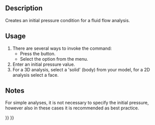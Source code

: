 <languages/>

{{Docnav
|[[FEM_ConstraintInitialFlowVelocity|Constraint initial flow velocity]]
|[[FEM_ConstraintFlowVelocity|Constraint flow velocity]]
|[[FEM_Workbench|FEM]]
|IconL=FEM_ConstraintInitialFlowVelocity.svg
|IconR=FEM_ConstraintFlowVelocity.svg
|IconC=Workbench_FEM.svg
}}

{{GuiCommandContainer|
{{GuiCommand
|Name=FEM ConstraintInitialPressure
|MenuLocation=Model → Fluid boundary conditions → Initial pressure condition
|Workbenches=[[FEM_Workbench|FEM]]
|Version=0.21
|SeeAlso=[[FEM_ConstraintInitialFlowVelocity|FEM Constraint initial flow velocity]]
}}
{{GuiCommandFemInfo
|Solvers=Elmer
}}
}}

==Description==

Creates an initial pressure condition for a fluid flow analysis.

==Usage== 

# There are several ways to invoke the command:
#* Press the {{Button|[[Image:FEM_ConstraintInitialPressure.svg|16px]] [[FEM_ConstraintInitialPressure|Initial pressure condition]]}} button.
#* Select the {{MenuCommand|Model → Fluid boundary conditions → [[Image:FEM_ConstraintInitialPressure.svg|16px]] Initial pressure condition}} option from the menu.
# Enter an initial pressure value.
# For a 3D analysis, select a 'solid' (body) from your model, for a 2D analysis select a face.

==Notes== 

For simple analyses, it is not necessary to specify the initial pressure, however also in these cases it is recommended as best practice.


{{Docnav
|[[FEM_ConstraintInitialFlowVelocity|Constraint initial flow velocity]]
|[[FEM_ConstraintFlowVelocity|Constraint flow velocity]]
|[[FEM_Workbench|FEM]]
|IconL=FEM_ConstraintInitialFlowVelocity.svg
|IconR=FEM_ConstraintFlowVelocity.svg
|IconC=Workbench_FEM.svg
}}

{{FEM Tools navi{{#translation:}}}}
{{Userdocnavi{{#translation:}}}}